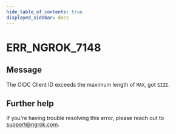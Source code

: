 ```yaml
---
hide_table_of_contents: true
displayed_sidebar: docs
---
```



# ERR_NGROK_7148

## Message

The OIDC Client ID exceeds the maximum length of `MAX`, got `SIZE`.

<ErrorDetails error="err_ngrok_7148" />

## Further help

If you're having trouble resolving this error, please reach out to [support@ngrok.com](mailto:support@ngrok.com?subject=Help%20with%20ERR_NGROK_7148).
